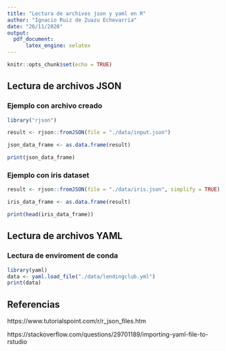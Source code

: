---
title: "Lectura de archivos json y yaml en R"
author: "Ignacio Ruiz de Zuazu Echevarría"
date: "26/11/2020"
output:
  pdf_document:
      latex_engine: xelatex
---

```{r setup, include=FALSE}
knitr::opts_chunk$set(echo = TRUE)
```

## Lectura de archivos JSON


### Ejemplo con archivo creado

```{r message=FALSE, warning=FALSE}
library("rjson")

result <- rjson::fromJSON(file = "./data/input.json")

json_data_frame <- as.data.frame(result)

print(json_data_frame)
```

### Ejemplo con iris dataset

```{r}

result <- rjson::fromJSON(file = "./data/iris.json", simplify = TRUE)

iris_data_frame <- as.data.frame(result)

print(head(iris_data_frame))
```


## Lectura de archivos YAML

### Lectura de enviroment de conda

```{r}
library(yaml) 
data <- yaml.load_file("./data/lendingclub.yml")
print(data)
```

## Referencias

https://www.tutorialspoint.com/r/r_json_files.htm

https://stackoverflow.com/questions/29701189/importing-yaml-file-to-rstudio




